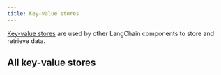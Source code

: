 ```yaml
---
title: Key-value stores
---
```


[Key-value stores](/oss/javascript/concepts/key_value_stores) are used by other LangChain components to store and retrieve data.

## All key-value stores

<Columns cols={3}>
  <Card
    title="Cassandra KV"
    icon="link"
    href="/oss/javascript/integrations/stores/cassandra_storage"
    arrow="true"
    cta="View guide"
  >
  </Card>
  <Card
    title="File System Store"
    icon="link"
    href="/oss/javascript/integrations/stores/file_system"
    arrow="true"
    cta="View guide"
  >
  </Card>
  <Card
    title="InMemory Store"
    icon="link"
    href="/oss/javascript/integrations/stores/in_memory"
    arrow="true"
    cta="View guide"
  >
  </Card>
  <Card
    title="IORedis"
    icon="link"
    href="/oss/javascript/integrations/stores/ioredis_storage"
    arrow="true"
    cta="View guide"
  >
  </Card>
  <Card
    title="Upstash Redis"
    icon="link"
    href="/oss/javascript/integrations/stores/upstash_redis_storage"
    arrow="true"
    cta="View guide"
  >
  </Card>
  <Card
    title="Vercel KV"
    icon="link"
    href="/oss/javascript/integrations/stores/vercel_kv_storage"
    arrow="true"
    cta="View guide"
  >
  </Card>
</Columns>
